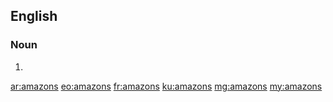 {{also|Amazons}}
==English==

===Noun===
{{head|en|plural}}

# {{plural of|amazon|lang=en|nocat=1}}

[[ar:amazons]]
[[eo:amazons]]
[[fr:amazons]]
[[ku:amazons]]
[[mg:amazons]]
[[my:amazons]]